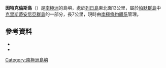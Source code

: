 {{Coord|63|55|S|61|24|W|source:GNIS|display=title}}

'''因特克倫斯島'''（{{lang-en|Intercurrence Island}}）是[[南極洲|南極洲]]的島嶼，處於[[列日島|列日島]]東北面13公里，屬於[[帕默群島|帕默群島]]中[[克里斯蒂安尼亞群島|克里斯蒂安尼亞群島]]的一部分，長7公里，現時由[[南極條約體系|南極條約體系]]管理。

==參考資料==
*{{cite gnis | type = antarid | id = 7329| name = Intercurrence Island | accessdate = 2012-07-09}}
*{{usgs-gazetteer|id=7329}}

{{Antarctica-geo-stub}}
[[Category:南極洲島嶼|Category:南極洲島嶼]]